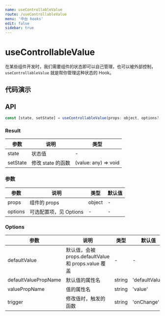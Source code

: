 ```yaml
---
name: useControllableValue
route: /useControllableValue
menu: '中台 hooks'
edit: false
sidebar: true
---
```





# useControllableValue

在某些组件开发时，我们需要组件的状态即可以自己管理，也可以被外部控制，`useControllableValue` 就是帮你管理这种状态的 Hook。

## 代码演示

<JackBox jsCode={Demo1CodeJsx} tsCode={Demo1CodeTsx} demoName='非受控组件' description='如果 props 中没有 value，则组件内部自理 state'>
  <Demo1 />
</JackBox>

<JackBox jsCode={Demo2CodeJsx} tsCode={Demo2CodeTsx} demoName='受控组件' description='如果 props 有 value 字段，则由父级接管控制 state'>
  <Demo2 />
</JackBox>

<JackBox jsCode={Demo3CodeJsx} tsCode={Demo3CodeTsx} demoName='无 value，有 onChange 的组件' description='只要 props 中有 onChange 字段，则在 state 变化时，就会触发 onChange 函数'>
  <Demo3 />
</JackBox>

## API

```javascript
const [state, setState] = useControllableValue(props: object, options?: Options)
```

### Result

| 参数     | 说明              | 类型                 |
|----------|-------------------|----------------------|
| state    | 状态值            | -                    |
| setState | 修改 state 的函数 | (value: any) => void |

### 参数

| 参数    | 说明                   | 类型   | 默认值 |
|---------|------------------------|--------|--------|
| props   | 组件的 props           | object | -      |
| options | 可选配置项，见 Options | -      | -      |


### Options

| 参数                 | 说明                                                | 类型   | 默认值         |
|----------------------|-----------------------------------------------------|--------|----------------|
| defaultValue         | 默认值，会被 props.defaultValue 和 props.value 覆盖 | -      | -              |
| defaultValuePropName | 默认值的属性名                                      | string | 'defaultValue' |
| valuePropName        | 值的属性名                                          | string | 'value'        |
| trigger              | 修改值时，触发的函数                                | string | 'onChange'     |